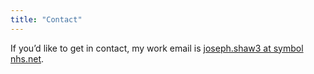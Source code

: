 ```yaml
---
title: "Contact"
---
```


If you'd like to get in contact, my work email is [joseph.shaw3 at symbol nhs.net]{.underline}.